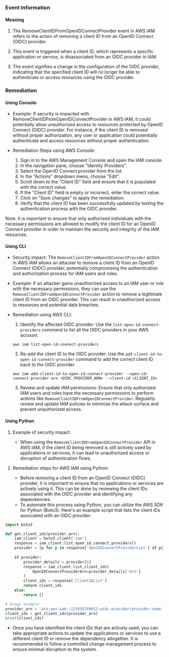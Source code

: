 
### Event Information

#### Meaning

1. The RemoveClientIDFromOpenIDConnectProvider event in AWS IAM refers to the action of removing a client ID from an OpenID Connect (OIDC) provider.

2. This event is triggered when a client ID, which represents a specific application or service, is disassociated from an OIDC provider in IAM.

3. The event signifies a change in the configuration of the OIDC provider, indicating that the specified client ID will no longer be able to authenticate or access resources using the OIDC provider.

### Remediation

#### Using Console

- Example: If security is impacted with RemoveClientIDFromOpenIDConnectProvider in AWS IAM, it could potentially allow unauthorized access to resources protected by OpenID Connect (OIDC) provider. For instance, if the client ID is removed without proper authorization, any user or application could potentially authenticate and access resources without proper authentication.

- Remediation Steps using AWS Console:
  1. Sign in to the AWS Management Console and open the IAM console.
  2. In the navigation pane, choose "Identity Providers".
  3. Select the OpenID Connect provider from the list.
  4. In the "Actions" dropdown menu, choose "Edit".
  5. Scroll down to the "Client ID" field and ensure that it is populated with the correct value.
  6. If the "Client ID" field is empty or incorrect, enter the correct value.
  7. Click on "Save changes" to apply the remediation.
  8. Verify that the client ID has been successfully updated by testing the authentication process with the OIDC provider.

Note: It is important to ensure that only authorized individuals with the necessary permissions are allowed to modify the client ID for an OpenID Connect provider in order to maintain the security and integrity of the IAM resources.

#### Using CLI

- Security impact: The `RemoveClientIDFromOpenIDConnectProvider` action in AWS IAM allows an attacker to remove a client ID from an OpenID Connect (OIDC) provider, potentially compromising the authentication and authorization process for IAM users and roles.

- Example: If an attacker gains unauthorized access to an IAM user or role with the necessary permissions, they can use the `RemoveClientIDFromOpenIDConnectProvider` action to remove a legitimate client ID from an OIDC provider. This can result in unauthorized access to resources and potential data breaches.

- Remediation using AWS CLI:
  1. Identify the affected OIDC provider: Use the `list-open-id-connect-providers` command to list all the OIDC providers in your AWS account.
  ```
  aws iam list-open-id-connect-providers
  ```

  2. Re-add the client ID to the OIDC provider: Use the `add-client-id-to-open-id-connect-provider` command to add the correct client ID back to the OIDC provider.
  ```
  aws iam add-client-id-to-open-id-connect-provider --open-id-connect-provider-arn <OIDC_PROVIDER_ARN> --client-id <CLIENT_ID>
  ```

  3. Review and update IAM permissions: Ensure that only authorized IAM users and roles have the necessary permissions to perform actions like `RemoveClientIDFromOpenIDConnectProvider`. Regularly review and update IAM policies to minimize the attack surface and prevent unauthorized access.


#### Using Python

1. Example of security impact: 
   - When using the `RemoveClientIDFromOpenIDConnectProvider` API in AWS IAM, if the client ID being removed is still actively used by applications or services, it can lead to unauthorized access or disruption of authentication flows.

2. Remediation steps for AWS IAM using Python:
   - Before removing a client ID from an OpenID Connect (OIDC) provider, it is important to ensure that no applications or services are actively using it. This can be done by reviewing the client IDs associated with the OIDC provider and identifying any dependencies.
   - To automate this process using Python, you can utilize the AWS SDK for Python (Boto3). Here's an example script that lists the client IDs associated with an OIDC provider:

```python
import boto3

def get_client_ids(provider_arn):
    iam_client = boto3.client('iam')
    response = iam_client.list_open_id_connect_providers()
    provider = [p for p in response['OpenIDConnectProviderList'] if p['Arn'] == provider_arn]
    
    if provider:
        provider_details = provider[0]
        response = iam_client.list_client_ids(
            OpenIDConnectProviderArn=provider_details['Arn']
        )
        client_ids = response['ClientIDList']
        return client_ids
    else:
        return []

# Usage example
provider_arn = 'arn:aws:iam::123456789012:oidc-provider/provider-name'
client_ids = get_client_ids(provider_arn)
print(client_ids)
```

   - Once you have identified the client IDs that are actively used, you can take appropriate actions to update the applications or services to use a different client ID or remove the dependency altogether. It is recommended to follow a controlled change management process to ensure minimal disruption to the system.

